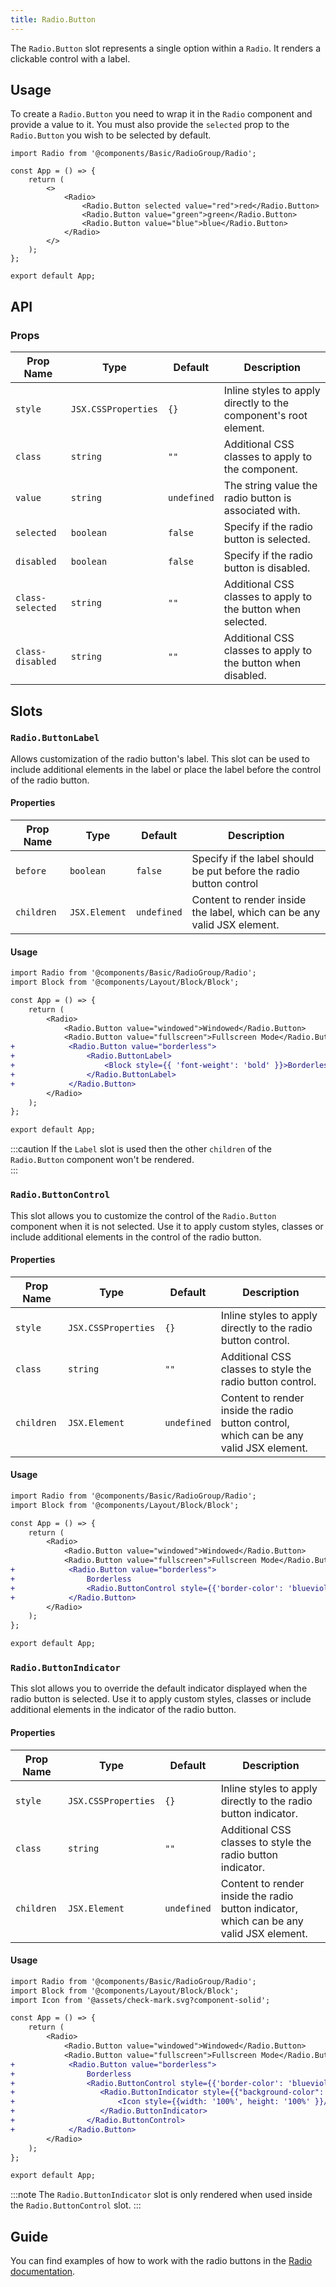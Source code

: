 ```yaml
---
title: Radio.Button
---
```


The `Radio.Button` slot represents a single option within a `Radio`. It renders a clickable control with a label.

## Usage

To create a `Radio.Button` you need to wrap it in the `Radio` component and provide a value to it. You must also provide the `selected` prop to the `Radio.Button` you wish
to be selected by default.

```tsx
import Radio from '@components/Basic/RadioGroup/Radio';

const App = () => {
    return (
        <>
            <Radio>
                <Radio.Button selected value="red">red</Radio.Button>
                <Radio.Button value="green">green</Radio.Button>
                <Radio.Button value="blue">blue</Radio.Button>
            </Radio>
        </>
    );
};

export default App;
```

## API

### Props

| Prop Name        | Type                                   | Default     | Description                                                                                                                                                                                  |
| ---------------- | -------------------------------------- | ----------- | -------------------------------------------------------------------------------------------------------------------------------------------------------------------------------------------- |
| `style`          | `JSX.CSSProperties`                    | `{}`        | Inline styles to apply directly to the component's root element.                                                                                                                             |
| `class`          | `string`                               | `""`        | Additional CSS classes to apply to the component.                                                                                                                                            |
| `value`          | `string`                               | `undefined` | The string value the radio button is associated with.                                                                                                                                        |
| `selected`       | `boolean`                              | `false`     | Specify if the radio button is selected.                                                                                                                                                     |
| `disabled`       | `boolean`                              | `false`     | Specify if the radio button is disabled.                                                                                                                                                      |
| `class-selected` | `string`                               | `""`        | Additional CSS classes to apply to the button when selected.                                                                                                                              |
| `class-disabled` | `string`                               | `""`        | Additional CSS classes to apply to the button when disabled.                                                                                                                              |

## Slots

### `Radio.ButtonLabel`

Allows customization of the radio button's label. This slot can be used to include additional elements in the label or place the label before the control of the radio button.

#### Properties

| Prop Name | Type | Default | Description |
|-----------|------|---------|-------------|
| `before`  | `boolean` | `false` | Specify if the label should be put before the radio button control |
| `children`| `JSX.Element` | `undefined` | Content to render inside the label, which can be any valid JSX element. |

#### Usage

```diff lang="tsx"
import Radio from '@components/Basic/RadioGroup/Radio';
import Block from '@components/Layout/Block/Block';

const App = () => {
    return (
        <Radio>
            <Radio.Button value="windowed">Windowed</Radio.Button>
            <Radio.Button value="fullscreen">Fullscreen Mode</Radio.Button>
+            <Radio.Button value="borderless">
+                <Radio.ButtonLabel>
+                    <Block style={{ 'font-weight': 'bold' }}>Borderless</Block>
+                </Radio.ButtonLabel>
+            </Radio.Button>
        </Radio>
    );
};

export default App;
```

:::caution
If the `Label` slot is used then the other `children` of the `Radio.Button` component won't be rendered.  
:::

### `Radio.ButtonControl`

This slot allows you to customize the control of the `Radio.Button` component when it is not selected. 
Use it to apply custom styles, classes or include additional elements in the control of the radio button.

#### Properties

| Prop Name | Type | Default | Description |
|-----------|------|---------|-------------|
| `style`   | `JSX.CSSProperties` | `{}` | Inline styles to apply directly to the radio button control. |
| `class`   | `string` | `""` | Additional CSS classes to style the radio button control. |
| `children`| `JSX.Element` | `undefined` | Content to render inside the radio button control, which can be any valid JSX element. |

#### Usage

```diff lang="tsx"
import Radio from '@components/Basic/RadioGroup/Radio';
import Block from '@components/Layout/Block/Block';

const App = () => {
    return (
        <Radio>
            <Radio.Button value="windowed">Windowed</Radio.Button>
            <Radio.Button value="fullscreen">Fullscreen Mode</Radio.Button>
+            <Radio.Button value="borderless">
+                Borderless
+                <Radio.ButtonControl style={{'border-color': 'blueviolet', "background-color": 'black'}} />
+            </Radio.Button>
        </Radio>
    );
};

export default App;
```

### `Radio.ButtonIndicator`

This slot allows you to override the default indicator displayed when the radio button is selected.
Use it to apply custom styles, classes or include additional elements in the indicator of the radio button.

#### Properties

| Prop Name | Type | Default | Description |
|-----------|------|---------|-------------|
| `style`   | `JSX.CSSProperties` | `{}` | Inline styles to apply directly to the radio button indicator. |
| `class`   | `string` | `""` | Additional CSS classes to style the radio button indicator. |
| `children`| `JSX.Element` | `undefined` | Content to render inside the radio button indicator, which can be any valid JSX element. |

#### Usage

```diff lang="tsx"
import Radio from '@components/Basic/RadioGroup/Radio';
import Block from '@components/Layout/Block/Block';
import Icon from '@assets/check-mark.svg?component-solid';

const App = () => {
    return (
        <Radio>
            <Radio.Button value="windowed">Windowed</Radio.Button>
            <Radio.Button value="fullscreen">Fullscreen Mode</Radio.Button>
+            <Radio.Button value="borderless">
+                Borderless
+                <Radio.ButtonControl style={{'border-color': 'blueviolet', "background-color": 'black'}}>
+                   <Radio.ButtonIndicator style={{"background-color": 'green'}}>
+                       <Icon style={{width: '100%', height: '100%' }}/>
+                   </Radio.ButtonIndicator>
+                </Radio.ButtonControl>
+            </Radio.Button>
        </Radio>
    );
};

export default App;
```

:::note
The `Radio.ButtonIndicator` slot is only rendered when used inside the `Radio.ButtonControl` slot.
:::

## Guide

You can find examples of how to work with the radio buttons in the [Radio documentation](/components/basic/radio#guide).